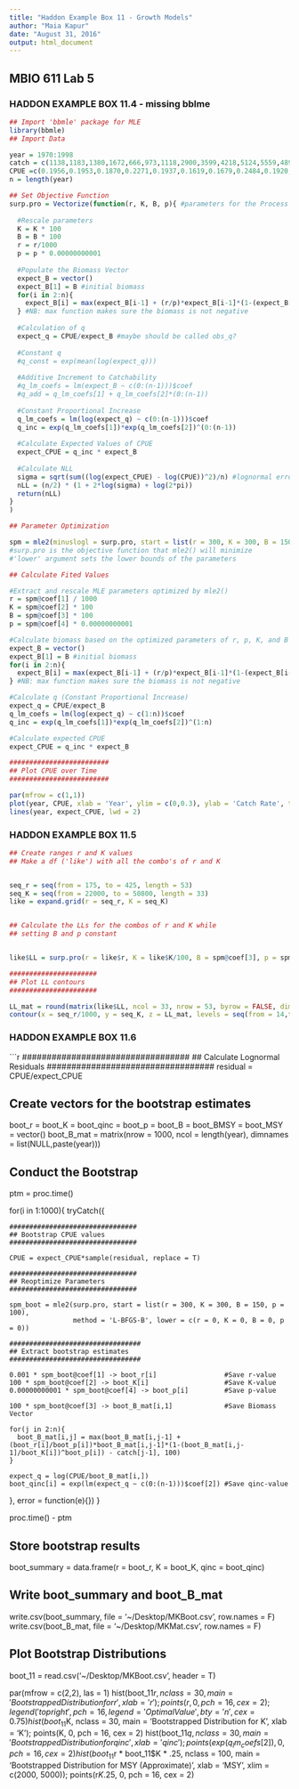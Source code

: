 ```yaml
---
title: "Haddon Example Box 11 - Growth Models"
author: "Maia Kapur"
date: "August 31, 2016"
output: html_document
---
```

## MBIO 611 Lab 5
### HADDON EXAMPLE BOX 11.4 - missing bblme
```r
## Import 'bbmle' package for MLE
library(bbmle)
## Import Data

year = 1970:1998
catch = c(1138,1183,1380,1672,666,973,1118,2900,3599,4218,5124,5559,4891,5751,4525,3592,2682,3617,3458,3173,3550,3987,3084,2515,3162,4125,2311,2694,3250)
CPUE =c(0.1956,0.1953,0.1870,0.2271,0.1937,0.1619,0.1679,0.2484,0.1920,0.2371,0.1675,0.1743,0.1484,0.1664,0.1395,0.1355,0.1006,0.1609,0.1317,0.1174,0.1391,0.1922,0.1415,0.1570,0.1701,0.2450,0.1389,0.1751,0.1805)
n = length(year)

## Set Objective Function
surp.pro = Vectorize(function(r, K, B, p){ #parameters for the Process Model (Biomass Dynamic Model)
  
  #Rescale parameters
  K = K * 100
  B = B * 100
  r = r/1000
  p = p * 0.00000000001
  
  #Populate the Biomass Vector 
  expect_B = vector() 
  expect_B[1] = B #initial biomass
  for(i in 2:n){ 
    expect_B[i] = max(expect_B[i-1] + (r/p)*expect_B[i-1]*(1-(expect_B[i-1]/K)^p) - catch[i-1], 100)
  } #NB: max function makes sure the biomass is not negative
  
  #Calculation of q
  expect_q = CPUE/expect_B #maybe should be called obs_q?
  
  #Constant q
  #q_const = exp(mean(log(expect_q)))
  
  #Additive Increment to Catchability
  #q_lm_coefs = lm(expect_B ~ c(0:(n-1)))$coef
  #q_add = q_lm_coefs[1] + q_lm_coefs[2]*(0:(n-1))
  
  #Constant Proportional Increase
  q_lm_coefs = lm(log(expect_q) ~ c(0:(n-1)))$coef
  q_inc = exp(q_lm_coefs[1])*exp(q_lm_coefs[2])^(0:(n-1))
  
  #Calculate Expected Values of CPUE
  expect_CPUE = q_inc * expect_B 
  
  #Calculate NLL
  sigma = sqrt(sum((log(expect_CPUE) - log(CPUE))^2)/n) #lognormal error structure
  nLL = (n/2) * (1 + 2*log(sigma) + log(2*pi))
  return(nLL)
}
)

## Parameter Optimization

spm = mle2(minuslogl = surp.pro, start = list(r = 300, K = 300, B = 150, p = 100), method = 'L-BFGS-B', lower = c(r = 0, K = 0, B = 0, p = 0))
#surp.pro is the objective function that mle2() will minimize
#'lower' argument sets the lower bounds of the parameters

## Calculate Fited Values

#Extract and rescale MLE parameters optimized by mle2()
r = spm@coef[1] / 1000
K = spm@coef[2] * 100
B = spm@coef[3] * 100
p = spm@coef[4] * 0.00000000001

#Calculate biomass based on the optimized parameters of r, p, K, and B
expect_B = vector() 
expect_B[1] = B #initial biomass
for(i in 2:n){
  expect_B[i] = max(expect_B[i-1] + (r/p)*expect_B[i-1]*(1-(expect_B[i-1]/K)^p) - catch[i-1], 100)
} #NB: max function makes sure the biomass is not negative

#Calculate q (Constant Proportional Increase)
expect_q = CPUE/expect_B
q_lm_coefs = lm(log(expect_q) ~ c(1:n))$coef
q_inc = exp(q_lm_coefs[1])*exp(q_lm_coefs[2])^(1:n)

#Calculate expected CPUE
expect_CPUE = q_inc * expect_B 

#########################
## Plot CPUE over Time
#########################

par(mfrow = c(1,1))
plot(year, CPUE, xlab = 'Year', ylim = c(0,0.3), ylab = 'Catch Rate', type = 'b', pch = 16, lty = 2,las = 1)
lines(year, expect_CPUE, lwd = 2)
```
### HADDON EXAMPLE BOX 11.5
```r

## Create ranges r and K values 
## Make a df ('like') with all the combo's of r and K


seq_r = seq(from = 175, to = 425, length = 53)
seq_K = seq(from = 22000, to = 50800, length = 33)
like = expand.grid(r = seq_r, K = seq_K)


## Calculate the LLs for the combos of r and K while
## setting B and p constant 


like$LL = surp.pro(r = like$r, K = like$K/100, B = spm@coef[3], p = spm@coef[4]) * -1

######################
## Plot LL contours
######################

LL_mat = round(matrix(like$LL, ncol = 33, nrow = 53, byrow = FALSE, dimnames = list(paste(round(seq_r, 2)), paste(seq_K))), 1)
contour(x = seq_r/1000, y = seq_K, z = LL_mat, levels = seq(from = 14,to = 18,by = .25), ylab = 'K', xlab = 'r')

```
### HADDON EXAMPLE BOX  11.6
```r
##################################
## Calculate Lognormal Residuals
##################################
residual = CPUE/expect_CPUE

###############################################
## Create vectors for the bootstrap estimates
###############################################
boot_r = boot_K = boot_qinc = boot_p = boot_B = boot_BMSY = boot_MSY = vector()
boot_B_mat = matrix(nrow = 1000, ncol = length(year), dimnames = list(NULL,paste(year)))

######################################
## Conduct the Bootstrap
######################################
ptm = proc.time()

for(i in 1:1000){
  tryCatch({
    
    ################################
    ## Bootstrap CPUE values
    ################################
    
    CPUE = expect_CPUE*sample(residual, replace = T) 
    
    ################################
    ## Reoptimize Parameters
    ################################
    
    spm_boot = mle2(surp.pro, start = list(r = 300, K = 300, B = 150, p = 100), 
                    method = 'L-BFGS-B', lower = c(r = 0, K = 0, B = 0, p = 0))
    
    #################################
    ## Extract bootstrap estimates
    #################################
    
    0.001 * spm_boot@coef[1] -> boot_r[i]                 #Save r-value
    100 * spm_boot@coef[2] -> boot_K[i]                   #Save K-value
    0.00000000001 * spm_boot@coef[4] -> boot_p[i]         #Save p-value
    
    100 * spm_boot@coef[3] -> boot_B_mat[i,1]             #Save Biomass Vector
    
    for(j in 2:n){
      boot_B_mat[i,j] = max(boot_B_mat[i,j-1] + (boot_r[i]/boot_p[i])*boot_B_mat[i,j-1]*(1-(boot_B_mat[i,j-1]/boot_K[i])^boot_p[i]) - catch[j-1], 100)
    }
    
    expect_q = log(CPUE/boot_B_mat[i,]) 
    boot_qinc[i] = exp(lm(expect_q ~ c(0:(n-1)))$coef[2]) #Save qinc-value
    
  }, error = function(e){})
}

proc.time() - ptm

#################################
## Store bootstrap results
##################################

boot_summary = data.frame(r = boot_r, K = boot_K, qinc = boot_qinc)

#####################################
## Write boot_summary and boot_B_mat
#####################################

write.csv(boot_summary, file = '~/Desktop/MKBoot.csv', row.names = F)
write.csv(boot_B_mat, file = '~/Desktop/MKMat.csv', row.names = F)

######################################
## Plot Bootstrap Distributions
######################################

boot_11 = read.csv('~/Desktop/MKBoot.csv', header = T)

par(mfrow = c(2,2), las = 1)
hist(boot_11$r, nclass = 30, main = 'Bootstrapped Distribution for r', xlab = 'r'); points(r, 0, pch = 16, cex = 2); legend('topright', pch = 16, legend = 'Optimal Value', bty = 'n', cex = 0.75)
hist(boot_11$K, nclass = 30, main = 'Bootstrapped Distribution for K', xlab = 'K'); points(K, 0, pch = 16, cex = 2)
hist(boot_11$q, nclass = 30, main = 'Bootstrapped Distribution for qinc', xlab = 'qinc'); points(exp(q_lm_coefs[2]), 0, pch = 16, cex = 2)
hist(boot_11$r * boot_11$K * .25, nclass = 100, main = 'Bootstrapped Distribution for MSY (Approximate)', xlab = 'MSY', xlim = c(2000, 5000)); points(r*K*.25, 0, pch = 16, cex = 2)

